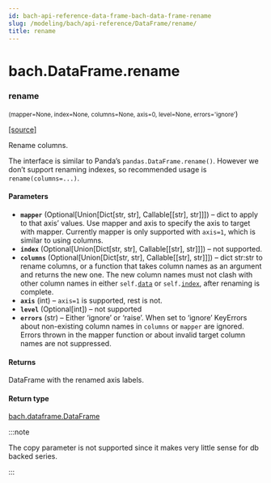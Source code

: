 ```yaml
---
id: bach-api-reference-data-frame-bach-data-frame-rename
slug: /modeling/bach/api-reference/DataFrame/rename/
title: rename
---
```


# bach.DataFrame.rename

<div className="method">

### <span className="name">rename</span>

<small className="parameter-list">(<span className="parameter" id="mapper">mapper=None</span>, <span className="parameter" id="index">index=None</span>, <span className="parameter" id="columns">columns=None</span>, <span className="parameter" id="axis">axis=0</span>, <span className="parameter" id="level">level=None</span>, <span className="parameter" id="errors">errors='ignore'</span></small>)


&#8203;<span className="view-source">[[source]](https://github.com/objectiv/objectiv-analytics/blob/main/bach/bach/dataframe.py)</span>

<div className="content">

Rename columns.

The interface is similar to Panda’s `pandas.DataFrame.rename()`. However we don’t support
renaming indexes, so recommended usage is `rename(columns=...)`.


#### Parameters

* **`mapper`** (Optional[Union[Dict[str, str], Callable[[str], str]]]) – dict to apply to that axis’ values. Use mapper and axis to specify the axis to target
with mapper. Currently mapper is only supported with `axis=1`, which is similar to using
columns.
* **`index`** (Optional[Union[Dict[str, str], Callable[[str], str]]]) – not supported.
* **`columns`** (Optional[Union[Dict[str, str], Callable[[str], str]]]) – dict str:str to rename columns, or a function that takes column names as an argument
and returns the new one. The new column names must not clash with other column names in either
`self.`[`data`](/modeling/bach/api-reference/DataFrame/bach.DataFrame.data.mdx) or `self.`[`index`](/modeling/bach/api-reference/DataFrame/bach.DataFrame.index.mdx), after renaming is complete.
* **`axis`** (int) – `axis=1` is supported, rest is not.
* **`level`** (Optional[int]) – not supported
* **`errors`** (str) – Either ‘ignore’ or ‘raise’. When set to ‘ignore’ KeyErrors about non-existing
column names in `columns` or `mapper` are ignored. Errors thrown in the mapper function or
about invalid target column names are not suppressed.



#### Returns

DataFrame with the renamed axis labels.



#### Return type

[bach.dataframe.DataFrame](/modeling/bach/api-reference/DataFrame/bach.DataFrame.mdx)


:::note

The copy parameter is not supported since it makes very little sense for db backed series.


:::


</div>


</div>
